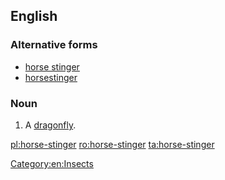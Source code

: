 ==English==

===Alternative forms===
* [[horse stinger]]
* [[horsestinger]]
===Noun===
{{en-noun|head=[[horse]]-[[stinger]]}}

# A [[dragonfly]].
[[Category:en:Insects]]

[[pl:horse-stinger]]
[[ro:horse-stinger]]
[[ta:horse-stinger]]
